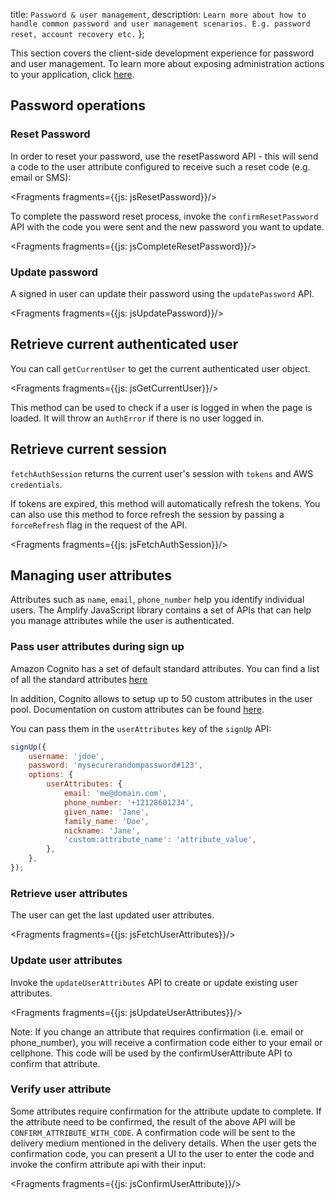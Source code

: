   title: `Password & user management`,
  description: `Learn more about how to handle common password and user management scenarios. E.g. password reset, account recovery etc.`
};

This section covers the client-side development experience for password and user management. To learn more about exposing administration actions to your application, click [here](/cli/auth/admin).

## Password operations

### Reset Password

In order to reset your password, use the resetPassword API - this will send a code to the user attribute configured to receive such a reset code (e.g. email or SMS):


<Fragments fragments={{js: jsResetPassword}}/>

To complete the password reset process, invoke the `confirmResetPassword` API with the code you were sent and the new password you want to update.


<Fragments fragments={{js: jsCompleteResetPassword}}/>

### Update password

A signed in user can update their password using the `updatePassword` API.


<Fragments fragments={{js: jsUpdatePassword}}/>

## Retrieve current authenticated user

You can call `getCurrentUser` to get the current authenticated user object.


<Fragments fragments={{js: jsGetCurrentUser}}/>

This method can be used to check if a user is logged in when the page is loaded. It will throw an `AuthError` if there is no user logged in.

## Retrieve current session

`fetchAuthSession` returns the current user's session with `tokens` and AWS `credentials`.

If tokens are expired, this method will automatically refresh the tokens. You can also use this method to force refresh the session by passing a `forceRefresh` flag in the request of the API.


<Fragments fragments={{js: jsFetchAuthSession}}/>

## Managing user attributes

Attributes such as `name`, `email`, `phone_number` help you identify individual users. The Amplify JavaScript library contains 
a set of APIs that can help you manage attributes while the user is authenticated.

### Pass user attributes during sign up

Amazon Cognito has a set of default standard attributes. You can find a list of all the standard attributes [here](https://docs.aws.amazon.com/cognito/latest/developerguide/user-pool-settings-attributes.html#cognito-user-pools-standard-attributes)

In addition, Cognito allows to setup up to 50 custom attributes in the user pool. Documentation on custom attributes can be found [here](https://docs.aws.amazon.com/cognito/latest/developerguide/user-pool-settings-attributes.html#user-pool-settings-custom-attributes).

You can pass them in the `userAttributes` key of the `signUp` API:

```javascript
signUp({
	username: 'jdoe',
	password: 'mysecurerandompassword#123',
	options: {
		userAttributes: {
			email: 'me@domain.com',
			phone_number: '+12128601234',
			given_name: 'Jane',
			family_name: 'Doe',
			nickname: 'Jane',
			'custom:attribute_name': 'attribute_value',
		},
	},
});
```

### Retrieve user attributes

The user can get the last updated user attributes.


<Fragments fragments={{js: jsFetchUserAttributes}}/>

### Update user attributes

Invoke the `updateUserAttributes` API to create or update existing user attributes.


<Fragments fragments={{js: jsUpdateUserAttributes}}/>

<Callout>
Note: If you change an attribute that requires confirmation (i.e. email or phone_number), you will receive a confirmation code either to your email or cellphone. This code will be used 
by the confirmUserAttribute API to confirm that attribute.
</Callout> 

### Verify user attribute

Some attributes require confirmation for the attribute update to complete. If the attribute need to be confirmed, the result of the above API will be `CONFIRM_ATTRIBUTE_WITH_CODE`. A confirmation code will be sent to the delivery medium mentioned in the delivery details. When the user gets the confirmation code, you can present a UI to the user to enter the code and invoke the confirm attribute api with their input:


<Fragments fragments={{js: jsConfirmUserAttribute}}/>